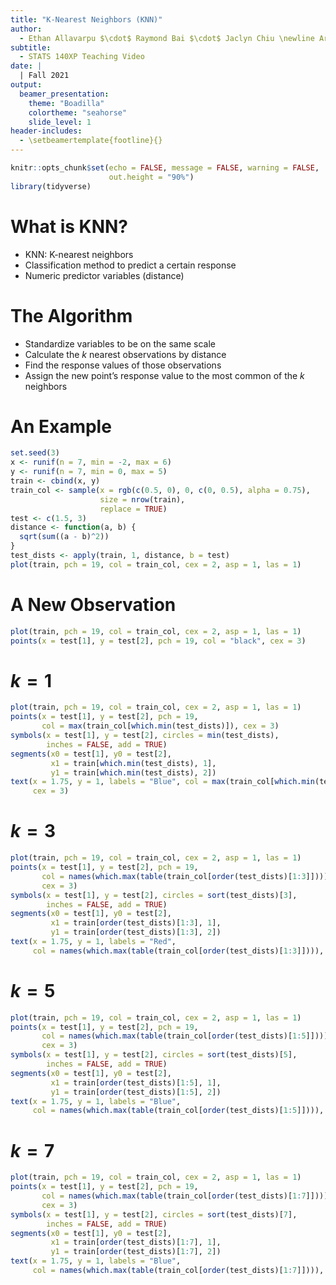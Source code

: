 ```yaml
---
title: "K-Nearest Neighbors (KNN)"
author: 
  - Ethan Allavarpu $\cdot$ Raymond Bai $\cdot$ Jaclyn Chiu \newline Ariel Chow $\cdot$ Carlie Lin $\cdot$ Dara Tan \newline \textbf{Explore the GLOBE}
subtitle:
  - STATS 140XP Teaching Video
date: |
  | Fall 2021
output:
  beamer_presentation:
    theme: "Boadilla"
    colortheme: "seahorse"
    slide_level: 1
header-includes:
  - \setbeamertemplate{footline}{}
---
```


```r
knitr::opts_chunk$set(echo = FALSE, message = FALSE, warning = FALSE,
                      out.height = "90%")
library(tidyverse)
```

# What is KNN?

  - KNN: K-nearest neighbors
  - Classification method to predict a certain response
  - Numeric predictor variables (distance)
  
# The Algorithm

  - Standardize variables to be on the same scale
  - Calculate the $k$ nearest observations by distance
  - Find the response values of those observations
  - Assign the new point's response value to the most common of the $k$ neighbors
  
# An Example

```r
set.seed(3)
x <- runif(n = 7, min = -2, max = 6)
y <- runif(n = 7, min = 0, max = 5)
train <- cbind(x, y)
train_col <- sample(x = rgb(c(0.5, 0), 0, c(0, 0.5), alpha = 0.75),
                    size = nrow(train),
                    replace = TRUE)
test <- c(1.5, 3)
distance <- function(a, b) {
  sqrt(sum((a - b)^2))
}
test_dists <- apply(train, 1, distance, b = test)
plot(train, pch = 19, col = train_col, cex = 2, asp = 1, las = 1)
```

# A New Observation

```r
plot(train, pch = 19, col = train_col, cex = 2, asp = 1, las = 1)
points(x = test[1], y = test[2], pch = 19, col = "black", cex = 3)
```

# $k = 1$

```r
plot(train, pch = 19, col = train_col, cex = 2, asp = 1, las = 1)
points(x = test[1], y = test[2], pch = 19,
       col = max(train_col[which.min(test_dists)]), cex = 3)
symbols(x = test[1], y = test[2], circles = min(test_dists),
        inches = FALSE, add = TRUE)
segments(x0 = test[1], y0 = test[2],
         x1 = train[which.min(test_dists), 1],
         y1 = train[which.min(test_dists), 2])
text(x = 1.75, y = 1, labels = "Blue", col = max(train_col[which.min(test_dists)]),
     cex = 3)
```

# $k = 3$

```r
plot(train, pch = 19, col = train_col, cex = 2, asp = 1, las = 1)
points(x = test[1], y = test[2], pch = 19,
       col = names(which.max(table(train_col[order(test_dists)[1:3]]))),
       cex = 3)
symbols(x = test[1], y = test[2], circles = sort(test_dists)[3],
        inches = FALSE, add = TRUE)
segments(x0 = test[1], y0 = test[2],
         x1 = train[order(test_dists)[1:3], 1],
         y1 = train[order(test_dists)[1:3], 2])
text(x = 1.75, y = 1, labels = "Red",
     col = names(which.max(table(train_col[order(test_dists)[1:3]]))), cex = 3)
```

# $k = 5$

```r
plot(train, pch = 19, col = train_col, cex = 2, asp = 1, las = 1)
points(x = test[1], y = test[2], pch = 19,
       col = names(which.max(table(train_col[order(test_dists)[1:5]]))),
       cex = 3)
symbols(x = test[1], y = test[2], circles = sort(test_dists)[5],
        inches = FALSE, add = TRUE)
segments(x0 = test[1], y0 = test[2],
         x1 = train[order(test_dists)[1:5], 1],
         y1 = train[order(test_dists)[1:5], 2])
text(x = 1.75, y = 1, labels = "Blue",
     col = names(which.max(table(train_col[order(test_dists)[1:5]]))), cex = 3)
```

# $k = 7$

```r
plot(train, pch = 19, col = train_col, cex = 2, asp = 1, las = 1)
points(x = test[1], y = test[2], pch = 19,
       col = names(which.max(table(train_col[order(test_dists)[1:7]]))),
       cex = 3)
symbols(x = test[1], y = test[2], circles = sort(test_dists)[7],
        inches = FALSE, add = TRUE)
segments(x0 = test[1], y0 = test[2],
         x1 = train[order(test_dists)[1:7], 1],
         y1 = train[order(test_dists)[1:7], 2])
text(x = 1.75, y = 1, labels = "Blue",
     col = names(which.max(table(train_col[order(test_dists)[1:7]]))), cex = 3)
```




